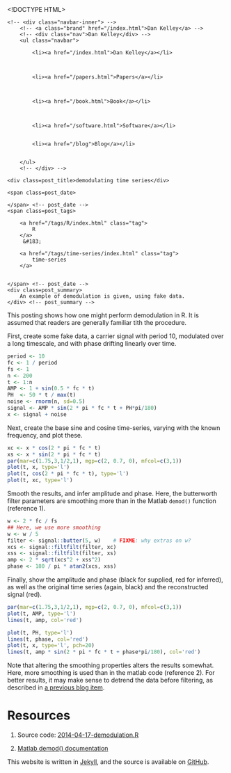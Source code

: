 <!DOCTYPE HTML>
<html>
<head>
<link rel='stylesheet' type='text/css' href='/css/syntax.css' />
<link rel='stylesheet' type='text/css' href='/css/style.css' />
<meta charset="UTF-8">
<title>demodulating time series</title>
</head>

<body>
<div class="navbar">
    <!-- <div class="navbar-inner"> -->
        <!-- <a class="brand" href="/index.html">Dan Kelley</a> -->
        <!-- <div class="nav">Dan Kelley</div> -->
        <ul class="navbar">
            
            <li><a href="/index.html">Dan Kelley</a></li>
            

            
            <li><a href="/papers.html">Papers</a></li>
            

            
            <li><a href="/book.html">Book</a></li>
            

            
            <li><a href="/software.html">Software</a></li>
            
            
            <li><a href="/blog">Blog</a></li>
            

        </ul>
        <!-- </div> -->
</div>

<div id="content">
    




<!-- <div class="span8"> -->

<div class=topnav>

<!-- | <a href='/blog'>Home</a> | -->

</div> <!-- topnav -->


<div class="page-header">

    <div class=post_title>demodulating time series</div>
<!-- </div> --> <!-- span8 -->

<!-- <div class="span4"> -->

<div class=slug>
    <span class=post_date>
        
    </span> <!-- post_date -->
    <span class=post_tags>
        
        <a href="/tags/R/index.html" class="tag">
            R
        </a>
         &#183; 
        
        <a href="/tags/time-series/index.html" class="tag">
            time-series
        </a>
        
        
    </span> <!-- post_date -->
    <div class=post_summary>
        An example of demodulation is given, using fake data.
    </div> <!-- post_summary -->
</div> <!-- slug -->

<!-- </div> -->
<!-- span4 -->
</div> <!-- page-header -->



This posting shows how one might perform demodulation in R.  It is assumed that readers are generally familiar tith the procedure.

First, create some fake data, a carrier signal with period 10, modulated over a long timescale, and with phase drifting linearly over time.

```r
period <- 10
fc <- 1 / period
fs <- 1
n <- 200
t <- 1:n
AMP <- 1 + sin(0.5 * fc * t)
PH  <- 50 * t / max(t)
noise <- rnorm(n, sd=0.5)
signal <- AMP * sin(2 * pi * fc * t + PH*pi/180)
x <- signal + noise
```

Next, create the base sine and cosine time-series, varying with the known frequency, and plot these.
```r
xc <- x * cos(2 * pi * fc * t)
xs <- x * sin(2 * pi * fc * t)
par(mar=c(1.75,3,1/2,1), mgp=c(2, 0.7, 0), mfcol=c(3,1))
plot(t, x, type='l')
plot(t, cos(2 * pi * fc * t), type='l')
plot(t, xc, type='l')
```

Smooth the results, and infer amplitude and phase.  Here, the butterworth filter parameters are smoothing more than in the Matlab ``demod()`` function (reference 1).

```r
w <- 2 * fc / fs
## Here, we use more smoothing
w <- w / 5
filter <- signal::butter(5, w)    # FIXME: why extras on w?
xcs <- signal::filtfilt(filter, xc)
xss <- signal::filtfilt(filter, xs)
amp <- 2 * sqrt(xcs^2 + xss^2)
phase <- 180 / pi * atan2(xcs, xss)
```

Finally, show the amplitude and phase (black for supplied, red for inferred), as well as the original time series (again, black) and the reconstructed signal (red).


```r
par(mar=c(1.75,3,1/2,1), mgp=c(2, 0.7, 0), mfcol=c(3,1))
plot(t, AMP, type='l')
lines(t, amp, col='red')

plot(t, PH, type='l')
lines(t, phase, col='red')
plot(t, x, type='l', pch=20)
lines(t, amp * sin(2 * pi * fc * t + phase*pi/180), col='red')
```

Note that altering the smoothing properties alters the results somewhat.  Here, more smoothing is used than in the matlab code (reference 2).  For better results, it may make sense to detrend the data before filtering, as described in [a previous blog item](http://dankelley.github.io/r/2014/01/11/smoothing-hydrographic-profiles.html).


# Resources

1. Source code: [2014-04-17-demodulation.R](/assets/2014-02-17-demodulation.R)

2. [Matlab demod() documentation](http://www.mathworks.com/help/signal/ref/demod.html)





</div>

<p class="footnote">This website is written in <a
href="http://jekyllrb.com">Jekyll</a>, and the source is available on <a
href="https://github.com/dankelley/dankelley.github.io">GitHub</a>.</p>

</body>
</html>

